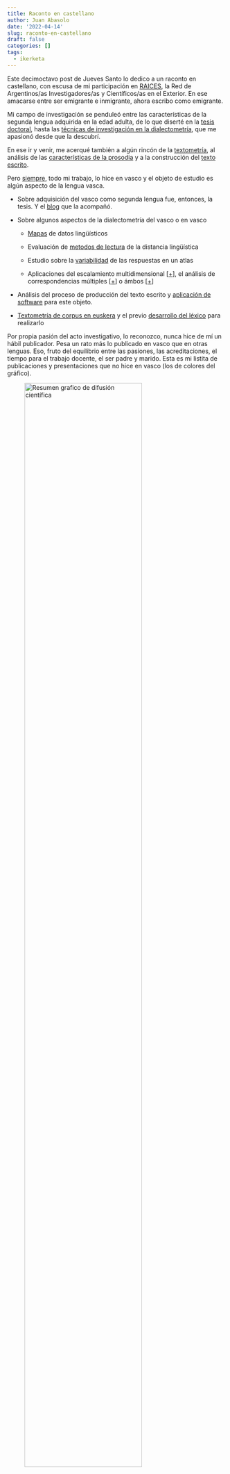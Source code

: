 ```yaml
---
title: Raconto en castellano
author: Juan Abasolo
date: '2022-04-14'
slug: raconto-en-castellano
draft: false
categories: []
tags:
  - ikerketa
---
```


Este decimoctavo post de Jueves Santo lo dedico a un raconto en castellano, con escusa de mi participación en [RAICES](https://www.argentina.gob.ar/ciencia/raices), la Red de Argentinos/as Investigadores/as y Científicos/as en el Exterior. En ese amacarse entre ser emigrante e inmigrante, ahora escribo como emigrante.

Mi campo de investigación se penduleó entre las características de la segunda lengua adquirida en la edad adulta, de lo que diserté en la [tesis doctoral](https://addi.ehu.es/handle/10810/25306), hasta las [técnicas de investigación en la dialectometría](https://www.youtube.com/watch?v=tNxHQDLh2nM), que me apasionó desde que la descubrí.

En ese ir y venir, me acerqué también a algún rincón de la [textometría](https://juanabasolo.netlify.app/2021/04/06/euskera-twitterren-azterketatxu-bat/), al análisis de las [características de la prosodia](https://www.ub.edu/journalofexperimentalphonetics/pdf-articles/XXIX-06-Etxebarria.pdf) y a la construcción del [texto escrito](https://youtu.be/m-Ee4W_FG-Y).

Pero [siempre](https://www.euskalkultura.eus/espanol/noticias/argentinan-euskaraz-cumple-20-anos-y-feva-convoca-a-participar-en-las-actividades-a-celebrarse-en-el-marco-del-aniversario "Argentinan euskaraz 20 urte"), todo mi trabajo, lo hice en vasco y el objeto de estudio es algún aspecto de la lengua vasca.

-   Sobre adquisición del vasco como segunda lengua fue, entonces, la tesis. Y el [blog](https://euskara2h.wordpress.com/2017/12/07/dificultades-alrededor-del-verbo-conjugado-en-idioma-vasco/ "Post en castellano") que la acompañó.

-   Sobre algunos aspectos de la dialectometría del vasco o en vasco

    -   [Mapas](https://juanabasolo.netlify.app/2019/03/04/justuri-iurtzuri-mapa/) de datos lingüísticos

    -   Evaluación de [metodos de lectura](https://juanabasolo.netlify.app/2018/09/19/lematizazio-prozesua-erraztu-nahirik/) de la distancia lingüística

    -   Estudio sobre la [variabilidad](https://juanabasolo.netlify.app/2018/10/11/barne-aldagarritasunari-begira/) de las respuestas en un atlas

    -   Aplicaciones del escalamiento multidimensional [[+](https://juanabasolo.netlify.app/2019/05/18/dialektometria-3d/)], el análisis de correspondencias múltiples [[+](https://juanabasolo.netlify.app/2019/05/29/3d-aurrez-aurrez-aurre-mds-vs-mca/)] o ámbos [[+](https://juanabasolo.netlify.app/2019/05/29/3d-aurrez-aurrez-aurre-mds-vs-mca/)]

-   Análisis del proceso de producción del texto escrito y [aplicación de software](https://juanabasolo.netlify.app/2020/12/29/idat-aurkezten/) para este objeto.

-   [Textometría de corpus en euskera](https://juanabasolo.netlify.app/2022/04/10/zelan-azaltzen-dugun-gure-burua-edo-iramuteq-euskaraz-erabiltzen-hasita/) y el previo [desarrollo del léxico](http://eudia-ehu.github.io/aurkezpenak/2204GoiMailakoHezkuntza/lexikoa-iramuteq/) para realizarlo

Por propia pasión del acto investigativo, lo reconozco, nunca hice de mí un hábil publicador. Pesa un rato más lo publicado en vasco que en otras lenguas. Eso, fruto del equilibrio entre las pasiones, las acreditaciones, el tiempo para el trabajo docente, el ser padre y marido. Esta es mi listita de publicaciones y presentaciones que no hice en vasco (los de colores del gráfico).

<p align="center">

![Resumen grafico de difusión científica](images/Difusion.png){width="80%"}

</p>

## Difusión en lenguas indoeuropeas

<small>Para incluir las que están en vasco, en [la página de Zotero](https://www.zotero.org/juanabasolo/), por ejemplo.</small>

Abasolo, J. (2019, ekainak 26). *Analisi Statistiche Dei Dati Geo(ed Socio)linguistici*. Progetto di analisi dialettometrica sviluppado dall'Università del Paese Basco, Atlante Linguistico Italiano, Torino. <https://eudia-ehu.github.io/aurkezpenak/1907TorinoALI/#/>

Abasolo, J., Eguskiza, N., & Unamuno, L. (2020, azaroak 13). *Características cuantitativas del proceso de escritura en bilingüísmo diglósico: L1 y L2 en la formación docente*. I Congreso Paraguayo de Lingüística Aplicada / Paraguái Amandaje 1ha Ñe'ẽkuaaty Jeporuregua, Asuncion, Paraguai. <https://youtu.be/m-Ee4W_FG-Y>

Abasolo, J., Eguskiza, N., & Unamuno, L. (2021). Características cuantitativas del proceso de escritura en contexto diglósico: Futuro profesorado bilingüe. *ÑEMITỸRÃ*, *3*(1), 10--24. <https://doi.org/10.47133/NEMITYRA2021102>

Abasolo, J., Etxebarria, A., Iglesias, A., & Romero, A. (2019, junio 4). *Diferencias en la motivación y en el estilo de aprendizaje en la creación del podcast por el alumnado universitario: Resultados significativos del análisis de encuestas*. Metodologías activas en Educación - Hezkuntza Kongresua, Leioa. <https://eudia-ehu.github.io/aurkezpenak/1906HK>

Abasolo, J., Iglesias, A., & Etxebarria, A. (2019c, noviembre 27). *Influencia del euskera estándar en el habla de dos generaciones del valle de Arratia: Alfabetizada y no alfabetizada* [Nazioarteko kongresua]. SEDLLen XX. Nazioarteko Kongresua, Leioa. <https://eudia-ehu.github.io/aurkezpenak/1911SEDLL/#/>

Aurrekoetxea, G., Abasolo, J., & Videgain, X. (2021). Corrélation entre la différenciation linguistique et la distance géographique en basque. In M. Nevaci, I. Floarea, & I.-M. Farcas (Arg.), *Ex Oriente Lux in Honorem Nicolae Saramandu*. Edizioni dell'Orso.

Eguskiza, N., Abasolo, J., Etxebarria, A., & Iglesias, A. (2021). Sensibilidad intercultural de los jóvenes bilingües vascos: Algunos aspectos a trabajar en el sistema educativo vasco. *Contextos Educativos. Revista de Educación*, *27*, 137--152. <https://doi.org/10/gjpmv8>

Etxebarria, A., Abasolo, J., Eguskiza, N., & Iglesias, A. (2020). Características de la competencia prosódica de los jóvenes bilingües vascos en la narración de un cuento. *Estudios de Fonética Experimental*, *29*, 35--54.

Iglesias, A., Abasolo, J., Etxebarria, A., & Ensunza, A. (2020). Influencia del euskera estándar entre dos generaciones, alfabetizada y no alfabetizada, del valle de Arratia. *Huarte de San Juan. Filología y Didáctica de la Lengua*, *20*(20), 107--126. <https://doi.org/10.48035/rhsj-fd.20.5>

Iglesias, A., Etxebarria, A., & Abasolo, J. (2020, azaroak 13). *Presentación del EAPI, atlas interactivo, atlas interactivo de la prosodia de la lengua vasca.* I Congreso Paraguayo de Lingüística Aplicada / Paraguái Amandaje 1ha Ñe'ẽkuaaty Jeporuregua, Asuncion, Paraguai. <https://youtu.be/VAJkHuslhOs>

Iglesias, A., Etxebarria, A., & Abasolo, J. (2021). Atlas interactivo de la prosodia del Vasco/Euskararen atlas prosodiko interaktiboa, EAPI. *ÑEMITỸRÃ*, *3*(1), 113--126. <https://doi.org/10.47133/NEMITYRA2021110>

Unamuno, L., Abasolo, J., & Aurrekoetxea, G. (2022, apirilak 13). *Beyond the new classification of Basque dialects* [Poster]. 11th International Conference on Language Variation in Europe - ICLaVE\|11, Viena, Austria. <https://pretalx.dioe.at/iclave11/talk/review/Y9BDVQTKKRRATAWXLWZTCPVKBNYRB7HA>
